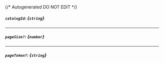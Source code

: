 {/* Autogenerated DO NOT EDIT  */}
##### `catalogId`: *{`string`}*

---
##### `pageSize?`: *{`number`}*

---
##### `pageToken?`: *{`string`}*

